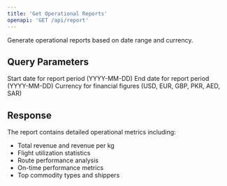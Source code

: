 ```yaml
---
title: 'Get Operational Reports'
openapi: 'GET /api/report'
---
```


Generate operational reports based on date range and currency.

## Query Parameters

<ParamField query="startDate" type="string" format="date" default="2023-01-01">
  Start date for report period (YYYY-MM-DD)
</ParamField>

<ParamField query="endDate" type="string" format="date" default="2023-12-31">
  End date for report period (YYYY-MM-DD)
</ParamField>

<ParamField query="currency" type="string" default="USD">
  Currency for financial figures (USD, EUR, GBP, PKR, AED, SAR)
</ParamField>

## Response

The report contains detailed operational metrics including:

- Total revenue and revenue per kg
- Flight utilization statistics
- Route performance analysis
- On-time performance metrics
- Top commodity types and shippers